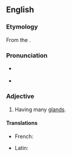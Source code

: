==English==

===Etymology===
From the {{etyl|NL.|en}} {{m|la|polyadenus}}.

===Pronunciation===
* {{a|RP}} {{IPA|/ˌpɒliˈædɪnəs/|lang=en}}
* {{a|GA}} {{IPA|/ˌpɑliˈædɪnəs/|lang=en}}

===Adjective===
{{en-adj}}

# {{lb|en|botany|and|zoology|rare}} Having many [[gland]]s.

====Translations====
{{trans-top|having many glands}}
* French: {{t+|fr|polyadène}}
{{trans-mid}}
* Latin: {{t|la|polyadenus}} {{qualifier|New Latin}}
{{trans-bottom}}